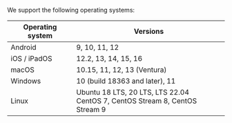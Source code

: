 We support the following operating systems:

| Operating system | Versions |
| --- | --- |
| Android | 9, 10, 11, 12 |
| iOS / iPadOS | 12.2, 13, 14, 15, 16 |
| macOS | 10.15, 11, 12, 13 (Ventura) |
| Windows | 10 (build 18363 and later), 11 |
| Linux | Ubuntu 18 LTS, 20 LTS, LTS 22.04<br />CentOS 7, CentOS Stream 8, CentOS Stream 9 |

